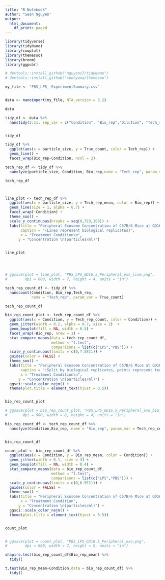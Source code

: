 ```yaml
---
title: "R Notebook"
author: "Sean Nguyen"
output:
  html_document:
    df_print: paged
---
```


```r
library(tidyverse)
library(tidyNano)
library(cowplot)
library(themesoo)
library(broom)
library(ggpubr)

# devtools::install_github("nguyens7/tidyNano")
# devtools::install_github("soohyuna/themesoo")

```

```r
my_file <- "PBS_LPS_-ExperimentSummary.csv"


data <- nanoimport(my_file, NTA_version = 3.2)

data
```
```r
tidy_df <- data %>%
  nanotidy(2:51, sep_var = c("Condition", "Bio_rep","Dilution", "Tech_rep"))


tidy_df
```

```r
tidy_df %>% 
  ggplot(aes(x = particle_size, y = True_count, color = Tech_rep)) +
  geom_line() +
  facet_wrap(Bio_rep~Condition, ncol = 2)
```
```r
tech_rep_df <- tidy_df %>% 
  nanolyze(particle_size, Condition, Bio_rep,name = "Tech_rep", param_var = True_count)

tech_rep_df




```
```r
line_plot <- tech_rep_df %>% 
  ggplot(aes(x = particle_size, y = Tech_rep_mean, color = Bio_rep)) +
  geom_line(size = 1, alpha = 0.7) +
  facet_wrap(~Condition) +
  theme_soo() +
  scale_y_continuous(breaks = seq(0,7E9,1E9)) +
  labs(title = "Peripheral Exosome Concentration of C57B/6 Mice at GD16.5",
       caption = "(Lines represent biological replicates)",
       x = "Treatment Condition\n",
      y = "Concentration \n(particles/ml)")


line_plot




# ggsave(plot = line_plot, "PBS_LPS_GD16.5_Peripheral_exo_line.png",
#        dpi = 600, width = 7, height = 4, units = "in")
```



```r
tech_rep_count_df <- tidy_df %>% 
  nanocount(Condition, Bio_rep,Tech_rep,
            name = "Tech_rep", param_var = True_count)

tech_rep_count_df
```

```r
bio_rep_count_plot <- tech_rep_count_df %>% 
  ggplot(aes(x = Condition, y = Tech_rep_count, color = Condition)) +
  geom_jitter(width = 0.2, alpha = 0.7, size = 2)  +
  geom_boxplot(fill = NA, width = 0.5) +
  facet_wrap(~Bio_rep, nrow = 1) +  
  stat_compare_means(data = tech_rep_count_df,
                     method = "t.test",
                     comparisons = list(c("LPS","PBS"))) +
  scale_y_continuous(limits = c(0,7.5E11)) +
  guides(color = FALSE) +
  theme_soo() +
  labs(title = "Peripheral Exosome Concentration of C57B/6 Mice at GD16.5",
       caption = "(Split by biological replicates, points represent technical replicates)",
       x = "Treatment Condition\n",
      y = "Concentration \n(particles/ml)") +
  ggsci::scale_color_nejm() +
  theme(plot.title = element_text(hjust = 0.5))


bio_rep_count_plot

# ggsave(plot = bio_rep_count_plot, "PBS_LPS_GD16.5_Peripheral_exo_bio_reps.png",
#       dpi = 600, width = 8, height = 4, units = "in")

```
```r
bio_rep_count_df <- tech_rep_count_df %>% 
  nanolyze(Condition,Bio_rep, name = "Bio_rep", param_var = Tech_rep_count)


bio_rep_count_df
```
```r
count_plot <- bio_rep_count_df %>% 
  ggplot(aes(x = Condition, y = Bio_rep_mean, color = Condition)) +
  geom_jitter(width = 0.1, size = 3) +
  geom_boxplot(fill = NA, width = 0.4) +
  stat_compare_means(data = bio_rep_count_df,
                     method = "t.test",
                     comparisons = list(c("LPS","PBS"))) +
  scale_y_continuous(limits = c(0,6.5E11)) +
  guides(color = FALSE) +
  theme_soo() +
  labs(title = "Peripheral Exosome Concentration of C57B/6 Mice at GD16.5",
       x = "Treatment Condition",
      y = "Concentration \n(particles/ml)") +
  ggsci::scale_color_nejm() +
  theme(plot.title = element_text(hjust = 0.5))


count_plot


# ggsave(plot = count_plot, "PBS_LPS_GD16.5_Peripheral_exo.png",
#        dpi = 600, width = 7, height = 5, units = "in")
```


```r
shapiro.test(bio_rep_count_df$Bio_rep_mean) %>% 
  tidy()
```
```r
t.test(Bio_rep_mean~Condition,data = bio_rep_count_df) %>% 
  tidy()
```

